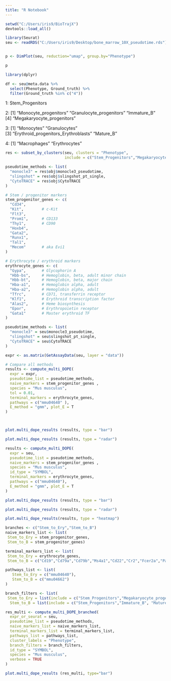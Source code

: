 ```yaml
---
title: "R Notebook"
---
```


```r
setwd("C:/Users/iris9/BioTrajX")
devtools::load_all() 
```

```r
library(Seurat)
seu <- readRDS("C:/Users/iris9/Desktop/bone_marrow_10X_pseudotime.rds")


p <- DimPlot(seu, reduction="umap", group.by="Phenotype")

p
```


```r
library(dplyr)

df <- seu@meta.data %>%
  select(Phenotype, Ground_truth) %>%
  filter(Ground_truth %in% c("4"))
```

1:
Stem_Progenitors 

2:
[1] "Monocyte_progenitors"      "Granulocyte_progenitors"   "Immature_B"               
[4] "Megakaryocyte_progenitors"

3:
[1] "Monocytes"                           "Granulocytes"                       
[3] "Erythroid_progenitors_Erythroblasts" "Mature_B" 

4:
[1] "Macrophages"  "Erythrocytes"



```r
res <- subset_by_clusters(seu, clusters = "Phenotype",
                          include = c("Stem_Progenitors","Megakaryocyte_progenitors", "Erythroid_progenitors_Erythroblasts", "Erythrocytes"))

pseudotime_methods <- list(
  "monocle3" = res$obj$monocle3_pseudotime,
  "slingshot" = res$obj$slingshot_pt_single, 
  "CytoTRACE" = res$obj$CytoTRACE
)

```



```r
# Stem / progenitor markers
stem_progenitor_genes <- c(
  "Cd34",
  "Kit",        # c-Kit
  "Flt3",
  "Prom1",      # CD133
  "Thy1",       # CD90
  "Hoxb4",
  "Gata2",
  "Runx1",
  "Tal1",
  "Mecom"       # aka Evi1
)

# Erythrocyte / erythroid markers
erythrocyte_genes <- c(
  "Gypa",       # Glycophorin A
  "Hbb-bs",     # Hemoglobin, beta, adult minor chain
  "Hbb-bt",     # Hemoglobin, beta, major chain
  "Hba-a1",     # Hemoglobin alpha, adult
  "Hba-a2",     # Hemoglobin alpha, adult
  "Tfrc",       # CD71, transferrin receptor
  "Klf1",       # Erythroid transcription factor
  "Alas2",      # Heme biosynthesis
  "Epor",       # Erythropoietin receptor
  "Gata1"       # Master erythroid TF
)

pseudotime_methods <- list(
  "monocle3" = seu$monocle3_pseudotime,
  "slingshot" = seu$slingshot_pt_single, 
  "CytoTRACE" = seu$CytoTRACE
)

expr <- as.matrix(GetAssayData(seu, layer = "data"))

# Compare all methods
results <- compute_multi_DOPE(
  expr = expr,
  pseudotime_list = pseudotime_methods,
  naive_markers = stem_progenitor_genes ,
  species = "Mus musculus",
  tol = 0.01,
  terminal_markers = erythrocyte_genes,
  pathways = c("mmu04640" ),
  E_method = "gmm", plot_E = T
)



plot.multi_dope_results (results, type = "bar")

plot.multi_dope_results (results, type = "radar")
```

```r
results <- compute_multi_DOPE(
  expr = seu,
  pseudotime_list = pseudotime_methods,
  naive_markers = stem_progenitor_genes ,
  species = "Mus musculus",
  id_type = "SYMBOL",
  terminal_markers = erythrocyte_genes,
  pathways = c("mmu04640"),
  E_method = "gmm", plot_E = T
)

plot.multi_dope_results (results, type = "bar")

plot.multi_dope_results (results, type = "radar")

plot.multi_dope_results(results, type = "heatmap")
```


```r
branches <- c("Stem_to_Ery","Stem_to_B")
naive_markers_list <- list(
 Stem_to_Ery = stem_progenitor_genes,
 Stem_to_B = stem_progenitor_genes)

terminal_markers_list <- list(
 Stem_to_Ery = erythrocyte_genes,
 Stem_to_B = c("Cd19","Cd79a","Cd79b","Ms4a1","Cd22","Cr2","Fcer2a","Pax5","Ebf1","Irf4"))

pathways_list <- list(
   Stem_to_Ery = c("mmu04640"),
   Stem_to_B = c("mmu04662")
)

branch_filters <- list(
 Stem_to_Ery = list(include = c("Stem_Progenitors","Megakaryocyte_progenitors", "Erythroid_progenitors_Erythroblasts", "Erythrocytes"), min_cells = 50),
  Stem_to_B = list(include = c("Stem_Progenitors","Immature_B", "Mature_B"), min_cells = 50))

res_multi <- compute_multi_DOPE_branched(
  expr_or_seurat = seu,
  pseudotime_list = pseudotime_methods,
  naive_markers_list = naive_markers_list,
  terminal_markers_list = terminal_markers_list,
  pathways_list = pathways_list,
  cluster_labels = "Phenotype",
  branch_filters = branch_filters,
  id_type = "SYMBOL",
  species = "Mus musculus",
  verbose = TRUE
)
```

```r
plot.multi_dope_results (res_multi, type="bar")
```

